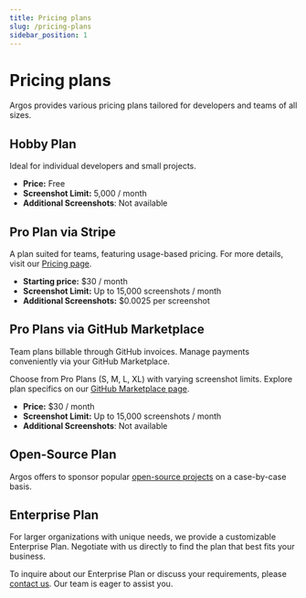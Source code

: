 ```yaml
---
title: Pricing plans
slug: /pricing-plans
sidebar_position: 1
---
```


# Pricing plans

Argos provides various pricing plans tailored for developers and teams of all sizes.

## Hobby Plan

Ideal for individual developers and small projects.

- **Price:** Free
- **Screenshot Limit:** 5,000 / month
- **Additional Screenshots**: Not available

## Pro Plan via Stripe

A plan suited for teams, featuring usage-based pricing. For more details, visit our [Pricing page](https://argos-ci.com/pricing).

- **Starting price:** $30 / month
- **Screenshot Limit:** Up to 15,000 screenshots / month
- **Additional Screenshots:** $0.0025 per screenshot

## Pro Plans via GitHub Marketplace

Team plans billable through GitHub invoices. Manage payments conveniently via your GitHub Marketplace.

Choose from Pro Plans (S, M, L, XL) with varying screenshot limits. Explore plan specifics on our [GitHub Marketplace page](https://github.com/marketplace/argos-ci).

- **Price:** $30 / month
- **Screenshot Limit:** Up to 15,000 screenshots / month
- **Additional Screenshots**: Not available

## Open-Source Plan

Argos offers to sponsor popular [open-source projects](/open-source) on a case-by-case basis.

## Enterprise Plan

For larger organizations with unique needs, we provide a customizable Enterprise Plan. Negotiate with us directly to find the plan that best fits your business.

To inquire about our Enterprise Plan or discuss your requirements, please [contact us](mailto:contact@argos-ci.com). Our team is eager to assist you.
